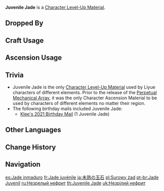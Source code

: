 {{Item Infobox
|id           = 113016
|image        = Item_Juvenile Jade.png
|type         = Character Level-Up Materials
|group        = Normal Boss Drops
|invCategory  = Character Development Items
|quality      = 4
|description  = A crystalline substance taken from a Primo Geovishap. Within it is contained the potential to become a dragon.<br />These dull crystals are precipitated within the bodies of vishaps sleeping in the mountains. Liyue folklore holds that they will gather power over many years, after which this crystal will, at last, replace their original heart, and the vishap will become a true dragon &mdash; one that can shake the mountains and split the earth..
|source1      = Dropped by Lv.30+ [[Primo Geovishap]]s
|source2      = 
|source3      = 
|source4      = 
|source5      = 
}}
'''Juvenile Jade''' is a [[Character Level-Up Material]].

==Dropped By==
{{Dropped By|level=30}}

==Craft Usage==
{{Craft Usage}}

==Ascension Usage==
{{Ascension Usage}}

==Trivia==
* Juvenile Jade is the only [[Character Level-Up Material]] used by Liyue characters of different elements. Prior to the release of the [[Perpetual Mechanical Array]], it was the only Character Ascension Material to be used by characters of different elements no matter their region.
* The following birthday mails included Juvenile Jade:
** [[Mail/Shhh... Keep it a secret! (2021-07-27)|Klee's 2021 Birthday Mail]] (1 Juvenile Jade)

==Other Languages==
{{Other Languages
|en      = Juvenile Jade
|zhs     = 未熟之玉
|zhs_rm  = Wèishóu zhī Yù
|zht     = 未熟之玉
|zht_rm  = Wèishóu zhī Yù
|zh_tl   = Immature Jade
|ja      = 未熟の玉石
|ja_rm   = Mijuku no Gyokuseki
|ja_tl   = Premature Gem and Stones
|ko      = 설익은 옥
|ko_rm   = Seorigeun Ok
|ko_tl   = Premature Jade
|es      = Jade inmaduro
|es_tl   = Undeveloped Jade
|fr      = Jade juvénile
|fr_tl   = Juvenile Jade
|ru      = Незрелый нефрит
|ru_tl   = Immature Jade
|th      = Juvenile Jade
|vi      = Ngọc Chưa Chín
|vi_tl   = 
|de      = Junge Jade
|de_tl   = Young Jade
|id      = Juvenile Jade
|pt      = Jade Juvenil
|pt_tl   = 
|tr      = Ham Yeşim
|tr_tl   = 
|it      = Giada inesperta
|it_tl   = 
}}

==Change History==
{{Change History|1.3}}

==Navigation==
{{Development Item Navbox|Character Level-Up Materials}}

[[es:Jade inmaduro]]
[[fr:Jade juvénile]]
[[ja:未熟の玉石]]
[[pl:Surowy żad]]
[[pt-br:Jade Juvenil]]
[[ru:Незрелый нефрит]]
[[th:Juvenile Jade]]
[[uk:Незрілий нефрит]]